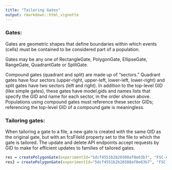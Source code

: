 ```yaml
---
title: "Tailoring Gates"
output: rmarkdown::html_vignette
---
```


### Gates:
Gates are geometric shapes that define boundaries within which events (cells)
must be contained to be considered part of a population.

Gates may be any one of RectangleGate, PolygonGate, EllipseGate, RangeGate,
QuadrantGate or SplitGate.

Compound gates (quadrant and split) are made up of "sectors." Quadrant gates
have four sectors (upper-right, upper-left, lower-left, lower-right) and split
gates have two sectors (left and right). In addition to the top-level GID (like
simple gates), these gates have model.gids and names lists that specify the GID
and name for each sector, in the order shown above. Populations using compound
gates must reference these sector GIDs; referencing the top-level GID of a
compound gate is meaningless.


### Tailoring gates:
When tailoring a gate to a file, a new gate is created with the same GID as the
original gate, but with an fcsFileId property set to the file to which the gate
is tailored. The update and delete API endpoints accept requests by GID to make
for efficient updates to families of tailored gates.

```R
res = createPolygonGate(experimentId="5dcf4551b2b26508af8e63b7", "FSC-A", "FSC-H", "my gate", c(100, 200, 300), c(100, 200, 100), tailoredPerFile=TRUE)
res2 = createPolygonGate(experimentId="5dcf4551b2b26508af8e63b7", "FSC-A", "FSC-H", "my gate", c(100, 200, 300), c(100, 200, 100), tailoredPerFile=TRUE, fcsFile="Specimen_001_Donor1 24h_001.fcs", gid=res$gate$gid, createPopulation=FALSE)
```
